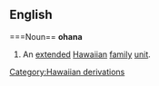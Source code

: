 ==English==
===Noun==
{{wikipedia}}
'''ohana'''
#An [[extend]]ed [[Hawaiian]] [[family]] [[unit]].
[[Category:Hawaiian derivations]]